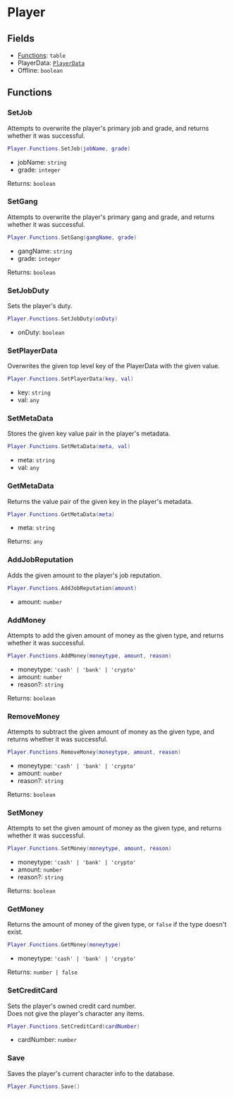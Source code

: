 # Player

## Fields

- [Functions](#functions): `table`
- PlayerData: [`PlayerData`](./player_data)
- Offline: `boolean`

## Functions

### SetJob

Attempts to overwrite the player's primary job and grade, and returns whether it was successful.

```lua
Player.Functions.SetJob(jobName, grade)
```

- jobName: `string`
- grade: `integer`

Returns: `boolean`

### SetGang

Attempts to overwrite the player's primary gang and grade, and returns whether it was successful.

```lua
Player.Functions.SetGang(gangName, grade)
```

- gangName: `string`
- grade: `integer`

Returns: `boolean`

### SetJobDuty

Sets the player's duty.

```lua
Player.Functions.SetJobDuty(onDuty)
```

- onDuty: `boolean`

### SetPlayerData

Overwrites the given top level key of the PlayerData with the given value.

```lua
Player.Functions.SetPlayerData(key, val)
```

- key: `string`
- val: `any`

### SetMetaData

Stores the given key value pair in the player's metadata.

```lua
Player.Functions.SetMetaData(meta, val)
```

- meta: `string`
- val: `any`

### GetMetaData

Returns the value pair of the given key in the player's metadata.

```lua
Player.Functions.GetMetaData(meta)
```

- meta: `string`

Returns: `any`

### AddJobReputation

Adds the given amount to the player's job reputation.

```lua
Player.Functions.AddJobReputation(amount)
```

- amount: `number`

### AddMoney

Attempts to add the given amount of money as the given type, and returns whether it was successful.

```lua
Player.Functions.AddMoney(moneytype, amount, reason)
```

- moneytype: `'cash' | 'bank' | 'crypto'`
- amount: `number`
- reason?: `string`

Returns: `boolean`

### RemoveMoney

Attempts to subtract the given amount of money as the given type, and returns whether it was successful.

```lua
Player.Functions.RemoveMoney(moneytype, amount, reason)
```

- moneytype: `'cash' | 'bank' | 'crypto'`
- amount: `number`
- reason?: `string`

Returns: `boolean`

### SetMoney

Attempts to set the given amount of money as the given type, and returns whether it was successful.

```lua
Player.Functions.SetMoney(moneytype, amount, reason)
```

- moneytype: `'cash' | 'bank' | 'crypto'`
- amount: `number`
- reason?: `string`

Returns: `boolean`

### GetMoney

Returns the amount of money of the given type, or `false` if the type doesn't exist.

```lua
Player.Functions.GetMoney(moneytype)
```

- moneytype: `'cash' | 'bank' | 'crypto'`

Returns: `number | false`

### SetCreditCard

Sets the player's owned credit card number. \
Does not give the player's character any items.

```lua
Player.Functions.SetCreditCard(cardNumber)
```

- cardNumber: `number`

### Save

Saves the player's current character info to the database.

```lua
Player.Functions.Save()
```
